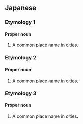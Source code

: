 ==Japanese==
{{ja-kanjitab|本|町}}

===Etymology 1===

====Proper noun====
{{ja-pos|proper noun|ほんちょう}}

# A common place name in cities.

===Etymology 2===

====Proper noun====
{{ja-pos|proper noun|ほんまち}}

# A common place name in cities.

===Etymology 3===

====Proper noun====
{{ja-pos|proper noun|もとまち}}

# A common place name in cities.